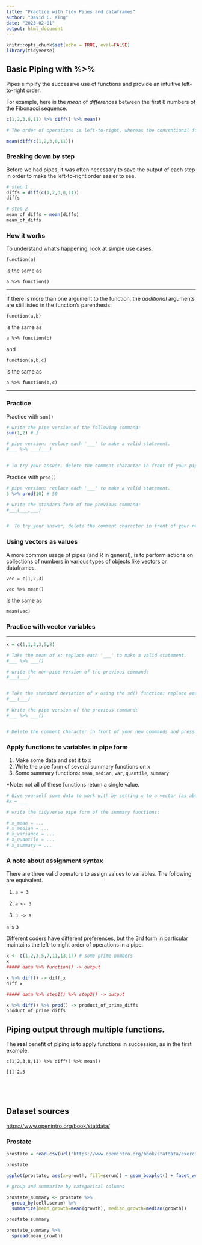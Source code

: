 ```yaml
---
title: "Practice with Tidy Pipes and dataframes"
author: "David C. King"
date: "2023-02-01"
output: html_document
---
```


```r
knitr::opts_chunk$set(echo = TRUE, eval=FALSE)
library(tidyverse)
```

## Basic Piping with %>%

Pipes simplify the successive use of functions and provide an intuitive left-to-right order.

For example, here is the _mean_ of _differences_ between the first 8 numbers of the Fibonacci sequence.

```r
c(1,2,3,8,11) %>% diff() %>% mean()

# The order of operations is left-to-right, whereas the conventional form of the expression is nested:

mean(diff(c(1,2,3,8,11)))

```

### Breaking down by step

Before we had pipes, it was often necessary to save the output of each step in order to make the left-to-right order easier to see.

```r
# step 1
diffs = diff(c(1,2,3,8,11))
diffs

# step 2
mean_of_diffs = mean(diffs)
mean_of_diffs
```


### How it works

To understand what's happening, look at simple use cases.

`function(a)`

is the same as

`a %>% function()`

------------------------------------------------------------------------

If there is more than one argument to the function, the *additional* arguments are still listed in the function's parenthesis:

`function(a,b)`

is the same as

`a %>% function(b)`

and

`function(a,b,c)`

is the same as

`a %>% function(b,c)`

------------------------------------------------------------------------

### Practice

Practice with `sum()`

```r
# write the pipe version of the following command:
sum(1,2) # 3

# pipe version: replace each '___' to make a valid statement. 
#___ %>% ___(___)


# To try your answer, delete the comment character in front of your pipe, and press the play button to execute this chunk. It should output '[1] 3' two times, once for each form of the statement.
```

Practice with `prod()`

```r
# pipe version: replace each '___' to make a valid statement. 
5 %>% prod(10) # 50

# write the standard form of the previous command:
#___(___,___) 


#  To try your answer, delete the comment character in front of your new command, and press the play button to execute this chunk. It should output '[1] 50' two times, once for each form of the statement.
```

### Using vectors as values

A more common usage of pipes (and R in general), is to perform actions on collections of numbers in various types of objects like vectors or dataframes.

`vec = c(1,2,3)`

`vec %>% mean()`

Is the same as

`mean(vec)`

### Practice with vector variables

------------------------------------------------------------------------

```r
x = c(1,1,2,3,5,8)

# Take the mean of x: replace each '___' to make a valid statement. 
#___ %>% ___()

# write the non-pipe version of the previous command:
#___(___) 


# Take the standard deviation of x using the sd() function: replace each '___' to make a valid statement. 
#___(___) 

# Write the pipe version of the previous command:
#___ %>% ___()


# Delete the comment character in front of your new commands and press the play button to execute this whole chunk. 
```

### Apply functions to variables in pipe form

1) Make some data and set it to x
2) Write the pipe form of several summary functions on x
3) Some summary functions: `mean`, `median`, `var`, `quantile`, `summary`

*Note: not all of these functions return a single value.

```r
# Give yourself some data to work with by setting x to a vector (as above).
#x = ___

# write the tidyverse pipe form of the summary functions:

# x_mean = ...
# x_median = ...
# x_variance = ...
# x_quantile = ...
# x_summary = ...
```

### A note about assignment syntax

There are three valid operators to assign values to variables.  The following are equivalent.

1) `a = 3`

2) `a <- 3`

3) `3 -> a`

`a` is `3`

Different coders have different preferences, but the 3rd form in particular maintains the left-to-right order of operations in a pipe.

```r

x <- c(1,2,3,5,7,11,13,17) # some prime numbers
x
##### data %>% function() -> output

x %>% diff() -> diff_x
diff_x

##### data %>% step1() %>% step2() -> output

x %>% diff() %>% prod() -> product_of_prime_diffs
product_of_prime_diffs
```


## Piping output through multiple functions.

The __real__ benefit of piping is to apply functions in succession, as in the first example.

`c(1,2,3,8,11) %>% diff() %>% mean()`

`[1] 2.5`

```r



```

```r
```

```r
```

```r
```

## Dataset sources

<https://www.openintro.org/book/statdata/>

### Prostate

```r
prostate = read.csv(url('https://www.openintro.org/book/statdata/exercise_prostate_cancer.csv'))

prostate

ggplot(prostate, aes(x=growth, fill=serum)) + geom_boxplot() + facet_wrap(~cell)
```

```r
# group and summarize by categorical columns

prostate_summary <- prostate %>% 
  group_by(cell,serum) %>%
  summarize(mean_growth=mean(growth), median_growth=median(growth))

prostate_summary

```

```r
prostate_summary %>%
  spread(mean_growth)
```
